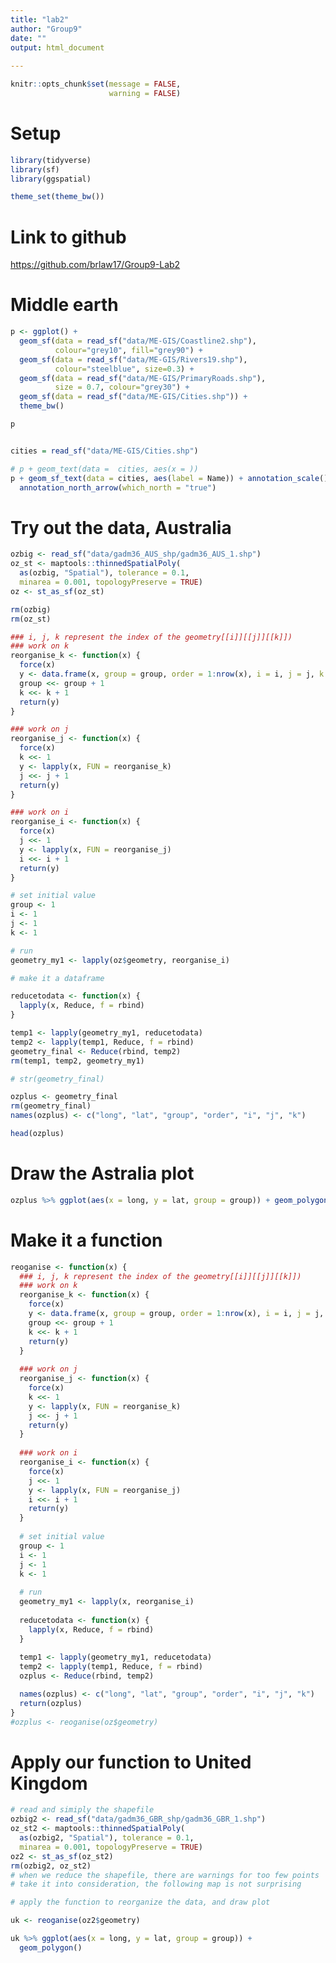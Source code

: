 ```yaml
---
title: "lab2"
author: "Group9"
date: ""
output: html_document
        
---
```


```r
knitr::opts_chunk$set(message = FALSE,
                      warning = FALSE)
```

# Setup
```r
library(tidyverse)
library(sf)
library(ggspatial)

theme_set(theme_bw())

```

# Link to github

<https://github.com/brlaw17/Group9-Lab2>

# Middle earth
```r
p <- ggplot() +
  geom_sf(data = read_sf("data/ME-GIS/Coastline2.shp"), 
          colour="grey10", fill="grey90") +
  geom_sf(data = read_sf("data/ME-GIS/Rivers19.shp"), 
          colour="steelblue", size=0.3) +
  geom_sf(data = read_sf("data/ME-GIS/PrimaryRoads.shp"), 
          size = 0.7, colour="grey30") +
  geom_sf(data = read_sf("data/ME-GIS/Cities.shp")) +
  theme_bw()

p


cities = read_sf("data/ME-GIS/Cities.shp")

# p + geom_text(data =  cities, aes(x = ))
p + geom_sf_text(data = cities, aes(label = Name)) + annotation_scale()  +
  annotation_north_arrow(which_north = "true")
```

# Try out the data, Australia
```r
ozbig <- read_sf("data/gadm36_AUS_shp/gadm36_AUS_1.shp")
oz_st <- maptools::thinnedSpatialPoly(
  as(ozbig, "Spatial"), tolerance = 0.1, 
  minarea = 0.001, topologyPreserve = TRUE)
oz <- st_as_sf(oz_st)

rm(ozbig)
rm(oz_st)

### i, j, k represent the index of the geometry[[i]][[j]][[k]])
### work on k
reorganise_k <- function(x) {
  force(x)
  y <- data.frame(x, group = group, order = 1:nrow(x), i = i, j = j, k = k)
  group <<- group + 1
  k <<- k + 1
  return(y)
}

### work on j
reorganise_j <- function(x) {
  force(x)
  k <<- 1
  y <- lapply(x, FUN = reorganise_k)
  j <<- j + 1
  return(y)
}

### work on i
reorganise_i <- function(x) {
  force(x)
  j <<- 1
  y <- lapply(x, FUN = reorganise_j)
  i <<- i + 1
  return(y)
}

# set initial value
group <- 1
i <- 1
j <- 1
k <- 1

# run
geometry_my1 <- lapply(oz$geometry, reorganise_i)

# make it a dataframe

reducetodata <- function(x) {
  lapply(x, Reduce, f = rbind)
}

temp1 <- lapply(geometry_my1, reducetodata)
temp2 <- lapply(temp1, Reduce, f = rbind)
geometry_final <- Reduce(rbind, temp2)
rm(temp1, temp2, geometry_my1)

# str(geometry_final)

ozplus <- geometry_final
rm(geometry_final)
names(ozplus) <- c("long", "lat", "group", "order", "i", "j", "k")

head(ozplus)

```

# Draw the Astralia plot
```r
ozplus %>% ggplot(aes(x = long, y = lat, group = group)) + geom_polygon()
```

# Make it a function
```r
reoganise <- function(x) {
  ### i, j, k represent the index of the geometry[[i]][[j]][[k]])
  ### work on k
  reorganise_k <- function(x) {
    force(x)
    y <- data.frame(x, group = group, order = 1:nrow(x), i = i, j = j, k = k)
    group <<- group + 1
    k <<- k + 1
    return(y)
  }
  
  ### work on j
  reorganise_j <- function(x) {
    force(x)
    k <<- 1
    y <- lapply(x, FUN = reorganise_k)
    j <<- j + 1
    return(y)
  }
  
  ### work on i
  reorganise_i <- function(x) {
    force(x)
    j <<- 1
    y <- lapply(x, FUN = reorganise_j)
    i <<- i + 1
    return(y)
  }
  
  # set initial value
  group <- 1
  i <- 1
  j <- 1
  k <- 1
  
  # run
  geometry_my1 <- lapply(x, reorganise_i)
  
  reducetodata <- function(x) {
    lapply(x, Reduce, f = rbind)
  }
  
  temp1 <- lapply(geometry_my1, reducetodata)
  temp2 <- lapply(temp1, Reduce, f = rbind)
  ozplus <- Reduce(rbind, temp2)

  names(ozplus) <- c("long", "lat", "group", "order", "i", "j", "k")
  return(ozplus)
}
#ozplus <- reoganise(oz$geometry)
```

# Apply our function to United Kingdom
```r
# read and simiply the shapefile
ozbig2 <- read_sf("data/gadm36_GBR_shp/gadm36_GBR_1.shp")
oz_st2 <- maptools::thinnedSpatialPoly(
  as(ozbig2, "Spatial"), tolerance = 0.1, 
  minarea = 0.001, topologyPreserve = TRUE)
oz2 <- st_as_sf(oz_st2)
rm(ozbig2, oz_st2)
# when we reduce the shapefile, there are warnings for too few points
# take it into consideration, the following map is not surprising

# apply the function to reorganize the data, and draw plot

uk <- reoganise(oz2$geometry)

uk %>% ggplot(aes(x = long, y = lat, group = group)) + 
  geom_polygon()
```